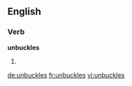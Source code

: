 
==English==

===Verb===
'''unbuckles'''

# {{third-person singular of|unbuckle}}

[[de:unbuckles]]
[[fr:unbuckles]]
[[vi:unbuckles]]
